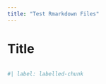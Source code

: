 ```yaml
---
title: "Test Rmarkdown Files"
---
```


# Title

```r
```

```r
#| label: labelled-chunk
```
